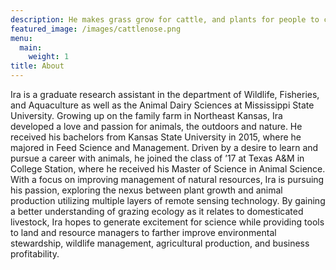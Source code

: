 ```yaml
---
description: He makes grass grow for cattle, and plants for people to cultivate - bringing forth food from the earth: wine gladdens human hearts, oil makes their faces shine, and bread sustains their hearts. _Psalms 104:14-15_
featured_image: /images/cattlenose.png
menu:
  main:
    weight: 1
title: About
---
```


Ira is a graduate research assistant in the department of Wildlife, Fisheries, and Aquaculture as well as the Animal Dairy Sciences at Mississippi State University. Growing up on the family farm in Northeast Kansas, Ira developed a love and passion for animals, the outdoors and nature. He received his bachelors from Kansas State University in 2015, where he majored in Feed Science and Management. Driven by a desire to learn and pursue a career with animals, he joined the class of ’17 at Texas A&M in College Station, where he received his Master of Science in Animal Science. With a focus on improving management of natural resources, Ira is pursuing his passion, exploring the nexus between plant growth and animal production utilizing multiple layers of remote sensing technology. By gaining a better understanding of grazing ecology as it relates to domesticated livestock, Ira hopes to generate excitement for science while providing tools to land and resource managers to farther improve environmental stewardship, wildlife management, agricultural production, and business profitability.
